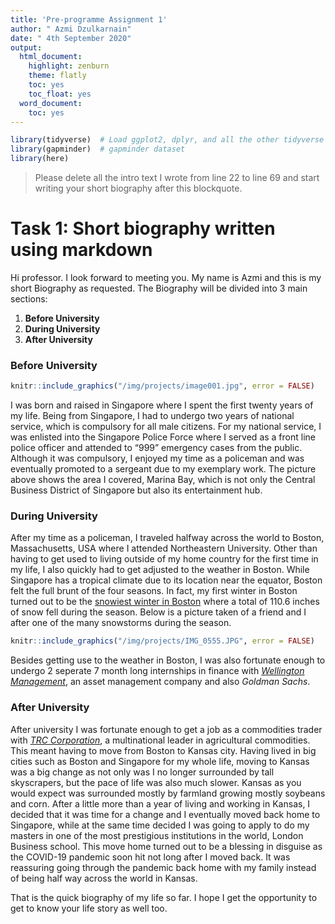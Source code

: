 ```yaml
---
title: 'Pre-programme Assignment 1'
author: " Azmi Dzulkarnain"
date: " 4th September 2020"
output:
  html_document:
    highlight: zenburn
    theme: flatly
    toc: yes
    toc_float: yes
  word_document:
    toc: yes
---
```



```r
library(tidyverse)  # Load ggplot2, dplyr, and all the other tidyverse packages
library(gapminder)  # gapminder dataset
library(here)
```



> Please delete all the intro text I wrote from line 22 to line 69 and start writing your short biography after this blockquote.

# Task 1: Short biography written using markdown

Hi professor. I look forward to meeting you. My name is Azmi and this is my short Biography as requested. The Biography will be divided into 3 main sections:

1. **Before University**
2. **During University**
3. **After University**

### **Before University**
```r
knitr::include_graphics("/img/projects/image001.jpg", error = FALSE)
```

I was born and raised in Singapore where I spent the first twenty years of my life. Being from Singapore, I had to undergo two years of national service, which is compulsory for all male citizens. For my national service, I was enlisted into the Singapore Police Force where I served as a front line police officer and attended to "999" emergency cases from the public. Although it was compulsory, I enjoyed my time as a policeman and was eventually promoted to a sergeant due to my exemplary work. The picture above shows the area I covered, Marina Bay, which is not only the Central Business District of Singapore but also its entertainment hub. 

### **During University**

After my time as a policeman, I traveled halfway across the world to Boston, Massachusetts, USA where I attended Northeastern University. Other than having to get used to living outside of my home country for the first time in my life, I also quickly had to get adjusted to the weather in Boston. While Singapore has a tropical climate due to its location near the equator, Boston felt the full brunt of the four seasons. In fact, my first winter in Boston turned out to be the [snowiest winter in Boston](https://weather.com/news/news/new-england-boston-record-snow-tracker) where a total of 110.6 inches of snow fell during the season. Below is a picture taken of a friend and I after one of the many snowstorms during the season.  

```r
knitr::include_graphics("/img/projects/IMG_0555.JPG", error = FALSE)
```


Besides getting use to the weather in Boston, I was also fortunate enough to undergo 2 seperate 7 month long internships in finance with [*Wellington Management*](https://www.wellington.com/en/), an asset management company and also *Goldman Sachs*. 

### **After University**

After university I was fortunate enough to get a job as a commodities trader with [*TRC Corporation*](https://www.trcworld.com/), a multinational leader in agricultural commodities. This meant having to move from Boston to Kansas city. Having lived in big cities such as Boston and Singapore for my whole life, moving to Kansas was a big change as not only was I no longer surrounded by tall skyscrapers, but the pace of life was also much slower. Kansas as you would expect was surrounded mostly by farmland growing mostly soybeans and corn.  After a little more than a year of living and working in Kansas, I decided that it was time for a change and I eventually moved back home to Singapore, while at the same time decided I was going to apply to do my masters in one of the most prestigious institutions in the world, London Business school. This move home turned out to be a blessing in disguise as the COVID-19 pandemic soon hit not long after I moved back. It was reassuring going through the pandemic back home with my family instead of being half way across the world in Kansas. 

That is the quick biography of my life so far. I hope I get the opportunity to get to know your life story as well too. 



